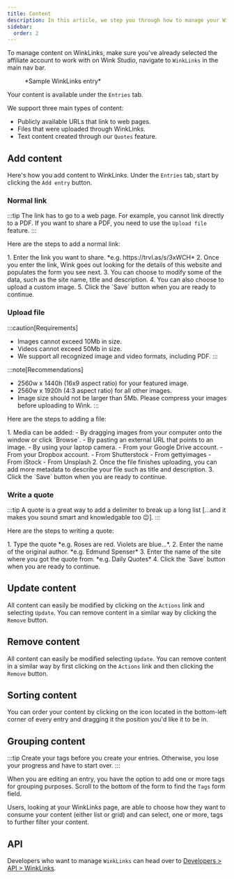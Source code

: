 ```yaml
---
title: Content
description: In this article, we step you through how to manage your WinkLinks content.
sidebar:
  order: 2
---
```



To manage content on WinkLinks, make sure you've already selected the affiliate account to work with on Wink Studio, navigate to `WinkLinks` in the main nav bar.

<figure>
<CloudinaryImage 
      width="350"
      height="561"
      resize="scale"
      quality="best"
      alt="WinkLinks entry"
      src="academy/winklinks-entry" 
      errorImage="noimage_opaque_nyrtl0.png"
    />
    <figcaption>*Sample WinkLinks entry*</figcaption>
</figure>

Your content is available under the `Entries` tab.

We support three main types of content:

- Publicly available URLs that link to web pages.
- Files that were uploaded through WinkLinks.
- Text content created through our `Quotes` feature.

## Add content

Here's how you add content to WinkLinks. Under the `Entries` tab, start by clicking the `Add entry` button.

### Normal link

:::tip
The link has to go to a web page. For example, you cannot link directly to a PDF. If you want to share a PDF, you need to use the `Upload file` feature.
:::

Here are the steps to add a normal link:

<Steps>
1. Enter the link you want to share. *e.g. https://trvl.as/s/3xWCH*
2. Once you enter the link, Wink goes out looking for the details of this website and populates the form you see next.
3. You can choose to modify some of the data, such as the site name, title and description.
4. You can also choose to upload a custom image.
5. Click the `Save` button when you are ready to continue.
</Steps>

### Upload file

:::caution[Requirements]
- Images cannot exceed 10Mb in size.
- Videos cannot exceed 50Mb in size.
- We support all recognized image and video formats, including PDF.
:::
  
:::note[Recommendations]
- 2560w x 1440h (16x9 aspect ratio) for your featured image.
- 2560w x 1920h (4:3 aspect ratio) for all other images.
- Image size should not be larger than 5Mb. Please compress your images before uploading to Wink.
:::

Here are the steps to adding a file:

<Steps>
1. Media can be added:
    - By dragging images from your computer onto the window or click `Browse`.
    - By pasting an external URL that points to an image.
    - By using your laptop camera.
    - From your Google Drive account.
    - From your Dropbox account.
    - From Shutterstock
    - From gettyimages
    - From iStock
    - From Unsplash
2. Once the file finishes uploading, you can add more metadata to describe your file such as title and description.
3. Click the `Save` button when you are ready to continue.
</Steps>

### Write a quote

:::tip
A quote is a great way to add a delimiter to break up a long list [...and it makes you sound smart and knowledgable too 😉].
:::

Here are the steps to writing a quote:

<Steps>
1. Type the quote *e.g. Roses are red. Violets are blue...*.
2. Enter the name of the original author. *e.g. Edmund Spenser*
3. Enter the name of the site where you got the quote from. *e.g. Daily Quotes*
4. Click the `Save` button when you are ready to continue.
</Steps>

## Update content

All content can easily be modified by clicking on the `Actions` link and selecting `Update`. You can remove content in a similar way by clicking the `Remove` button.

## Remove content

All content can easily be modified selecting `Update`. You can remove content in a similar way by first clicking on the `Actions` link and then clicking the `Remove` button.

## Sorting content

You can order your content by clicking on the icon located in the bottom-left corner of every entry and dragging it the position you'd like it to be in.

## Grouping content

:::tip
Create your tags before you create your entries. Otherwise, you lose your progress and have to start over.
:::

When you are editing an entry, you have the option to add one or more tags for grouping purposes. Scroll to the bottom of the form to find the `Tags` form field.

Users, looking at your WinkLinks page, are able to choose how they want to consume your content (either list or grid) and can select, one or more, tags to further filter your content.

## API

Developers who want to manage `WinkLinks` can head over to [Developers > API > WinkLinks](/developers/apis/#winklinks-api).
